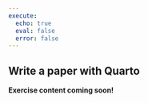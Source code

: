 ```yaml
---
execute:
  echo: true
  eval: false
  error: false
---
```


## Write a paper with Quarto {#sec-Quarto_exercise}

**Exercise content coming soon!**

<!-- Because Quarto is bundled with Rstudio if you have a recent version of Rstudio you may already have Quarto installed. If not, you can install Quarto from CRAN with the following command: -->
